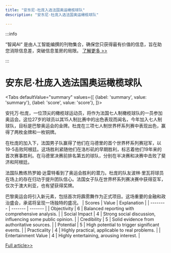 ```yaml
---
title: "安东尼·杜庞入选法国奥运橄榄球队"
description: "安东尼·杜庞入选法国奥运橄榄球队"

---
```



:::info

“智闻AI“ 是由人工智能编撰的刊物集合，确保您只获得最有价值的信息，旨在助您消除信息差，突破信息茧房的局限。  [了解更多 >>](/)

:::

# 安东尼·杜庞入选法国奥运橄榄球队


<Tabs
	defaultValue="summary"
	values={[
	{label: 'summary', value: 'summary'},
	{label: 'score', value: 'score'},
]}>
<TabItem value="summary">


安托万·杜庞，一位顶尖的橄榄球运动员，将作为法国七人制橄榄球队的一员参加奥运会。这位27岁的球员以其15人制比赛中的出色表现而闻名，今年加入七人制球队，目标是巴黎奥运会的金牌。杜庞在三项七人制世界杯系列赛中表现出色，赢得了两枚金牌和一枚铜牌。

在杜庞的加入下，法国男子队赢得了他们在马德里的首个世界杯系列赛冠军，以19-5击败阿根廷。这场胜利紧随他们在洛杉矶的早期胜利，标志着他们19年来的首次赛事胜利。在马德里决赛前排名第五的球队，分别在半决赛和决赛中击败了斐济和阿根廷。

法国队教练热罗姆·达雷特看到了奥运会胜利的潜力。杜庞的队友波林·里瓦将球员在场上的存在归功于提升团队信心。法国女子队在世界杯系列赛决赛中获得亚军，仅次于澳大利亚，也有望获得奖牌。

巴黎奥运会将引入新元素，包括首次将霹雳舞作为正式项目。这场重要的金融和政治盛会，承诺将呈现一场独特的盛况。
</TabItem>
<TabItem value="score">
	| Scores     | Value   | Explanation |
	| -------- | ------- | ------- |
	| Objectivity  | 6    | Balanced reporting with comprehensive analysis.    |
	| Social Impact | 4     | Strong social discussion, influencing some public opinion.    |
	| Credibility    | 5    | Solid evidence from authoritative sources.    |
	| Potential    | 5    | High potential to trigger significant events.    |
	| Practicality    | 4    | Highly practical, applicable to real problems.    |
	| Entertainment Value    | 4    | Highly entertaining, arousing interest.    |
</TabItem>
</Tabs>

[Full article>>](https://apnews.com/article/olympics-2024-rugby-sevens-dupont-c91d3dc4557d2c8c2d245a7d21c58d5e)
